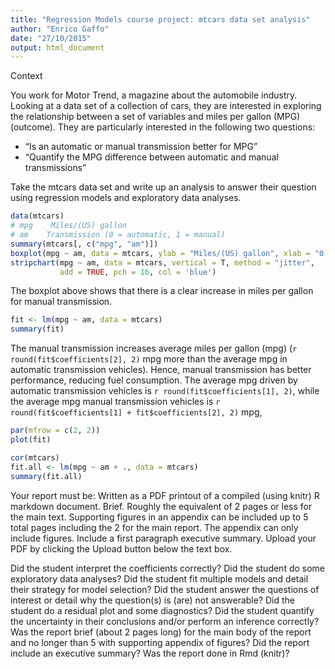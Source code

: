 ```yaml
---
title: "Regression Models course project: mtcars data set analysis"
author: "Enrico Gaffo"
date: "27/10/2015"
output: html_document
---
```


Context

You work for Motor Trend, a magazine about the automobile industry. Looking at 
a data set of a collection of cars, they are interested in exploring the 
relationship between a set of variables and miles per gallon (MPG) (outcome). 
They are particularly interested in the following two questions:

 - “Is an automatic or manual transmission better for MPG”
 - "Quantify the MPG difference between automatic and manual transmissions"

Take the mtcars data set and write up an analysis to answer their question
using regression models and exploratory data analyses.


```r
data(mtcars)
# mpg    Miles/(US) gallon
# am    Transmission (0 = automatic, 1 = manual)
summary(mtcars[, c("mpg", "am")])
boxplot(mpg ~ am, data = mtcars, ylab = "Miles/(US) gallon", xlab = "0 = automatic, 1 = manual")
stripchart(mpg ~ am, data = mtcars, vertical = T, method = "jitter",
           add = TRUE, pch = 16, col = 'blue')
```

The boxplot above shows that there is a clear increase in miles per gallon for manual transmission.


```r
fit <- lm(mpg ~ am, data = mtcars)
summary(fit)
```

The manual transmission increases average miles per gallon (mpg) (`r round(fit$coefficients[2], 2)` mpg more than the average mpg in automatic transmission vehicles). Hence, manual transmission has better performance, reducing fuel consumption.
The average mpg driven by automatic transmission vehicles is `r round(fit$coefficients[1], 2)`, 
while the average mpg manual transmission vehicles is `r round(fit$coefficients[1] + fit$coefficients[2], 2)` mpg, 

```r
par(mfrow = c(2, 2))
plot(fit)
```



```r
cor(mtcars)
fit.all <- lm(mpg ~ am + ., data = mtcars)
summary(fit.all)
```



Your report must be: 
Written as a PDF printout of a compiled (using knitr) R markdown document. 
Brief. Roughly the equivalent of 2 pages or less for the main text. Supporting
figures in an appendix can be included up to 5 total pages including the 2 for
the main report. The appendix can only include figures. Include a first
paragraph executive summary. Upload your PDF by clicking the Upload button
below the text box.

Did the student interpret the coefficients correctly?
Did the student do some exploratory data analyses?
Did the student fit multiple models and detail their strategy for model selection?
Did the student answer the questions of interest or detail why the question(s) is (are) not answerable?
Did the student do a residual plot and some diagnostics?
Did the student quantify the uncertainty in their conclusions and/or perform an inference correctly?
Was the report brief (about 2 pages long) for the main body of the report and no longer than 5 with supporting appendix of figures?
Did the report include an executive summary?
Was the report done in Rmd (knitr)?


